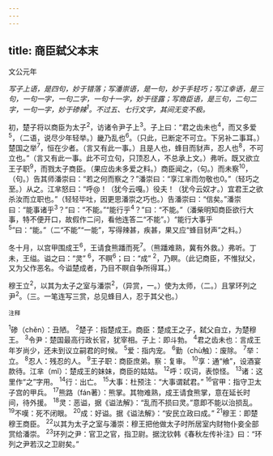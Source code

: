 ```yaml
---
---
---
```

title: 商臣弑父本末
---



文公元年

*写子上语，是四句，妙于错落；写潘崇语，是一句，妙于手轻巧；写江幸语，是三句，一句一字，一句二字，一句十一字，妙于径露；写商臣语，是三句，二句二字，一句一字，妙于碜辣<sup>1</sup>。不过五、七行文字，其间无变不极。*

初，楚子将以商臣为太子<sup>2</sup>，访诸令尹子上<sup>3</sup>。子上曰：“君之齿未也<sup>4</sup>，而又多爱<sup>5</sup>，（二语，说尽少年轻举。）畿乃乱也<sup>6</sup>。（只此，已断定不可立。下另补二事耳。）楚国之举<sup>7</sup>，恒在少者。（言又有此一事。）且是人也，蜂目而豺声，忍人也<sup>8</sup>，不可立也。”（言又有此一事。此不可立句，只顶忍人，不总承上文。）弗听。既又欲立王子职<sup>9</sup>，而戮太子商臣。（果应齿未多爱之料。）商臣闻之，（句。）而未察<sup>10</sup>，（句。）告其师潘崇曰：“若之何而察之？”潘崇曰：“享江芈而勿敬也0。”（轻巧之至。）从之。江芈怒曰：“呼@！（犹今云嘎。）役夫！（犹今云奴才。）宜君王之欲杀汝而立职也。”（轻轻毕吐，因更思潘崇之巧也。）告潘崇曰：“信矣。”潘崇曰：“能事诸乎<sup>3</sup>？”曰：“不能。”“能行乎<sup>4</sup>？”曰：“不能。”（潘柴明知商臣欲行大事，特不便开口，故假作二问，看他连答二“不能”。）“能行大事乎<sup>5</sup>”曰：“能。”（二“不能”“一能”，写得辣甚，疾甚，果又应“蜂目豺声”之料。）

冬十月，以宫甲围成王<sup>6</sup>，王请食熊蹯而死<sup>7</sup>。（熊蹯难熟，冀有外救。）弗听。丁未，王缢。谥之曰：“灵”
<sup>6</sup>，不瞑<sup>6</sup>；曰：“成”
<sup>2</sup>，乃瞑。（此记商臣，不惟狱父，又为父作恶名。今谥楚成者，乃目不瞑自争所得耳。）

穆王立<sup>2</sup>，以其为太子之室与潘崇<sup>2</sup>，（异赏，一。）使为太师，（二。）且掌环列之尹<sup>2</sup>。（三。一笔连写三赏，总见蜂目人，忍于其父也。）

<sup>注释</sup>

<sup>1</sup>碜（chěn）：丑陋。
<sup>2</sup>楚子：指楚成王。商臣：楚成王之子，弑父自立，为楚穆王。
<sup>3</sup>令尹：楚国最高行政长官，犹宰相。子上：即斗勃。
<sup>4</sup>君之齿未也：言成王年岁尚少，还未到议立嗣君的时候。
<sup>5</sup>爱：指内宠。
<sup>6</sup>勤（chù触）：废除。
<sup>7</sup>举：立。
<sup>8</sup>忍人：残忍的人。
<sup>9</sup>王子职：商臣庶弟。察：复审。
<sup>10</sup>享：通“飨”，设酒宴款待。江芈（mǐ）：楚成王的妹妹，商臣的姑姑。
<sup>12</sup>呼：叹词，表惊怪。
<sup>13</sup>诸：这里作“之”字用。
<sup>14</sup>行：出亡。
<sup>15</sup>大事：杜预注：“大事谓弑君。”
<sup>16</sup>官甲：指守卫太子宫的甲兵。
<sup>17</sup>熊路（fán著）：熊掌。其物难熟，成王请食熊掌，意在延长时间，待外援。
<sup>18</sup>灵：恶谥，据《谥法解》：“乱而不损曰灵。”意即不能以治损乱。
<sup>19</sup>不嘆：死不闭眼。
<sup>20</sup>成：好谥。据《谥法解》：“安民立政曰成。”
<sup>21</sup>穆王：即楚穆王商臣。
<sup>22</sup>以其为太子之室与潘崇：穆王把他做太子时所居室内财物仆妾全部赏给潘崇。
<sup>23</sup>环列之尹：官卫之官，指卫尉。据沈钦韩《春秋左传补注》曰：“环列之尹若汉之卫尉矣。”